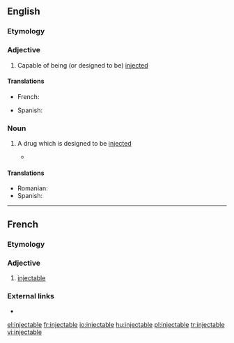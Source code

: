 ==English==

===Etymology===
{{suffix|inject|able|lang=en}}

===Adjective===
{{en-adj|-}}

# Capable of being (or designed to be) [[inject]]ed

====Translations====
{{trans-top|capable of being injected}}
* French: {{t+|fr|injectable|m|f}}
{{trans-mid}}
* Spanish: {{t|es|inyectable}}
{{trans-bottom}}

===Noun===
{{en-noun}}

# {{lb|en|pharmacy}} A drug which is designed to be [[inject]]ed
#* {{quote-journal|2009|January 3|Amy Zipkin|Drugstores, Too, Feel Recession Pain|New York Times|url=http://www.nytimes.com/2009/01/03/business/03interview.html
|passage=Complex high-cost drug therapy, such as '''injectables''' and infusions, are close to a $70 billion sector.}}

====Translations====
{{trans-top|a drug which is designed to be injected}}
* Romanian: {{t+|ro|injectabil|m}}
* Spanish: {{t|es|inyectable|m}}
{{trans-mid}}
{{trans-bottom}}

----

==French==

===Etymology===
{{suffix|injecter|able|lang=fr}}

===Adjective===
{{fr-adj|mf}}
# [[#English|injectable]]

===External links===
* {{R:TLFi}}

[[el:injectable]]
[[fr:injectable]]
[[io:injectable]]
[[hu:injectable]]
[[pl:injectable]]
[[tr:injectable]]
[[vi:injectable]]